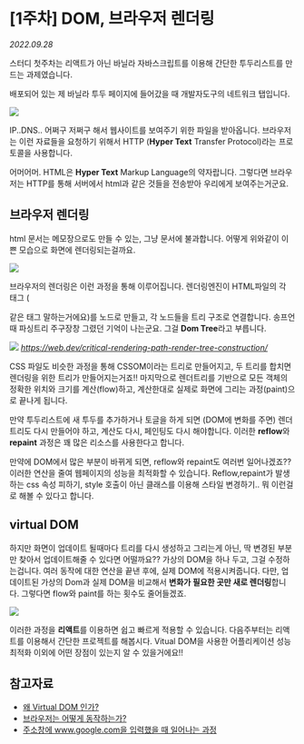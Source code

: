 
# \[1주차] DOM, 브라우저 렌더링

_2022.09.28_

스터디 첫주차는 리액트가 아닌 바닐라 자바스크립트를 이용해 간단한 투두리스트를 만드는 과제였습니다.

배포되어 있는 제 바닐라 투두 페이지에 들어갔을 때 개발자도구의 네트워크 탭입니다.

![](https://img1.daumcdn.net/thumb/R1280x0/?scode=mtistory2&fname=https%3A%2F%2Fblog.kakaocdn.net%2Fdn%2FcXm2HP%2FbtrNcn8PYrj%2Fl7DDIklLEMPBZDb1vqng7k%2Fimg.png)

IP..DNS.. 어쩌구 저쩌구 해서 웹사이트를 보여주기 위한 파일을 받아옵니다. 브라우저는 이런 자료들을 요청하기 위해서 HTTP (**Hyper Text** Transfer Protocol)라는 프로토콜을 사용합니다.

어머어머. HTML은 **Hyper Text** Markup Language의 약자랍니다. 그렇다면 브라우저는 HTTP를 통해 서버에서 html과 같은 것들을 전송받아 우리에게 보여주는거군요.

## 브라우저 렌더링

html 문서는 메모장으로도 만들 수 있는, 그냥 문서에 불과합니다. 어떻게 위와같이 이쁜 모습으로 화면에 렌더링되는걸까요.

![](https://img1.daumcdn.net/thumb/R1280x0/?scode=mtistory2&fname=https%3A%2F%2Fblog.kakaocdn.net%2Fdn%2F0Ga3J%2FbtrNa2qOEqX%2F5axGRGA2z9Ms2U0OtwxlR0%2Fimg.png)

브라우저의 렌더링은 이런 과정을 통해 이루어집니다. 렌더링엔진이 HTML파일의 각 태그 (<div></div> 같은 태그 말하는거에요)를 노드로 만들고, 각 노드들을 트리 구조로 연결합니다. 송프언 때 파싱트리 주구장창 그렸던 기억이 나는군요. 그걸 **Dom Tree**라고 부릅니다.

![](https://img1.daumcdn.net/thumb/R1280x0/?scode=mtistory2&fname=https%3A%2F%2Fblog.kakaocdn.net%2Fdn%2FN7kPy%2FbtrNbcAgSN8%2F06JI2Z4IDtmfsd23ANSYc1%2Fimg.png)
*https://web.dev/critical-rendering-path-render-tree-construction/*

CSS 파일도 비슷한 과정을 통해 CSSOM이라는 트리로 만들어지고, 두 트리를 합치면 렌더링을 위한 트리가 만들어지는거죠!! 마지막으로 렌더트리를 기반으로 모든 객체의 정확한 위치와 크기를 계산(flow)하고, 계산한대로 실제로 화면에 그리는 과정(paint)으로 끝나게 됩니다.

만약 투두리스트에 새 투두를 추가하거나 토글을 하게 되면 (DOM에 변화를 주면) 렌더트리도 다시 만들어야 하고, 계산도 다시, 페인팅도 다시 해야합니다. 이러한 **reflow**와 **repaint** 과정은 꽤 많은 리소스를 사용한다고 합니다.

만약에 DOM에서 많은 부분이 바뀌게 되면, reflow와 repaint도 여러번 일어나겠죠?? 이러한 연산을 줄여 웹페이지의 성능을 최적화할 수 있습니다. Reflow,repaint가 발생하는 css 속성 피하기, style 호출이 아닌 클래스를 이용해 스타일 변경하기.. 뭐 이런걸로 해볼 수 있다고 합니다.

## virtual DOM

하지만 화면이 업데이트 될때마다 트리를 다시 생성하고 그리는게 아닌, 딱 변경된 부분만 찾아서 업데이트해줄 수 있다면 어떨까요?? 가상의 DOM을 하나 두고, 그걸 수정하는겁니다. 여러 동작에 대한 연산을 끝낸 후에, 실제 DOM에 적용시켜줍니다. 다만, 업데이트된 가상의 Dom과 실제 DOM을 비교해서 **변화가 필요한 곳만 새로 렌더링**합니다. 그렇다면 flow와 paint를 하는 횟수도 줄어들겠죠.

![](https://img1.daumcdn.net/thumb/R1280x0/?scode=mtistory2&fname=https%3A%2F%2Fblog.kakaocdn.net%2Fdn%2FdJqrG8%2FbtrNdTFI8j0%2FZryAlV9cmPCyjxBv4C9iNk%2Fimg.jpg)

이러한 과정을 **리액트**를 이용하면 쉽고 빠르게 적용할 수 있습니다. 다음주부터는 리액트를 이용해서 간단한 프로젝트를 해봅시다. Vitual DOM을 사용한 어플리케이션 성능 최적화 이외에 어떤 장점이 있는지 알 수 있을거에요!!

## 참고자료

- [왜 Virtual DOM 인가?](https://velopert.com/3236)
- [브라우저는 어떻게 동작하는가?](https://d2.naver.com/helloworld/59361)
- [주소창에 www.google.com을 입력했을 때 일어나는 과정](https://velog.io/@tnehd1998/%EC%A3%BC%EC%86%8C%EC%B0%BD%EC%97%90-www.google.com%EC%9D%84-%EC%9E%85%EB%A0%A5%ED%96%88%EC%9D%84-%EB%95%8C-%EC%9D%BC%EC%96%B4%EB%82%98%EB%8A%94-%EA%B3%BC%EC%A0%95)
